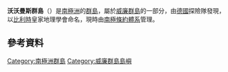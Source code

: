 {{coord|64|55|S|63|53|W|display=title}}

'''沃沃曼斯群島'''（{{lang-de|Wauwermans-Inseln}}）是[[南極洲|南極洲]]的[[群島|群島]]，屬於[[威廉群島|威廉群島]]的一部分，由[[德國|德國]]探險隊發現，以[[比利時|比利時]]皇家地理學會命名，現時由[[南極條約體系|南極條約體系]]管理。

==參考資料==
{{usgs-gazetteer}}

{{DEFAULTSORT:Wauwermans Islands}}
[[Category:南極洲群島|Category:南極洲群島]]
[[Category:威廉群島島嶼|Category:威廉群島島嶼]]


{{WilhelmArchipelago-geo-stub}}